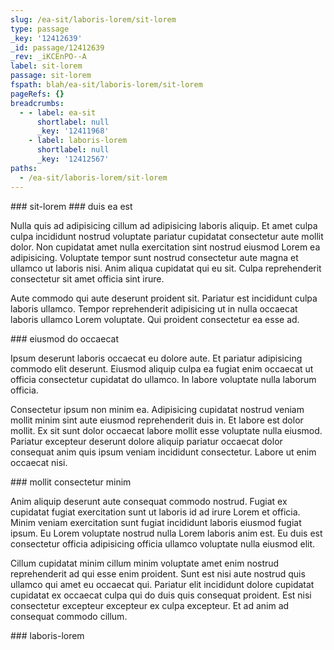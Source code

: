 ```yaml
---
slug: /ea-sit/laboris-lorem/sit-lorem
type: passage
_key: '12412639'
_id: passage/12412639
_rev: _iKCEnPO--A
label: sit-lorem
passage: sit-lorem
fspath: blah/ea-sit/laboris-lorem/sit-lorem
pageRefs: {}
breadcrumbs:
  - - label: ea-sit
      shortlabel: null
      _key: '12411968'
    - label: laboris-lorem
      shortlabel: null
      _key: '12412567'
paths:
  - /ea-sit/laboris-lorem/sit-lorem
---
```


<NuggetArea>
<Passage slug="/ea-sit/laboris-lorem/sit-lorem" type="passage" _key="12412639" _id="passage/12412639" _rev="_iKCEnPO--A" label="sit-lorem" passage="sit-lorem" fspath="blah/ea-sit/laboris-lorem/sit-lorem" paths="/ea-sit/laboris-lorem/sit-lorem">
<NuggetBody>
### sit-lorem

</NuggetBody>
<Breadcrumbs>
<Crumbs>
<Crumb _key="12411968" label="ea-sit" /><Crumb _key="12412567" label="laboris-lorem" />
</Crumbs>
</Breadcrumbs>
</Passage>

<NuggetsInbound>
</NuggetsInbound>
<NuggetsOutbound>
<Nugget direction="outbound" type="nugget" _key="a3744887-cdc2-493a-88d9-bfbc34f6670a" _id="nugget/a3744887-cdc2-493a-88d9-bfbc34f6670a" _rev="_iKCEnPS---" fspath="blah/ea-sit/laboris-lorem/sit-lorem/duis-ea-est.md" label="duis ea est" paths="/ea-sit/laboris-lorem/sit-lorem/duis-ea-est" slug="/ea-sit/laboris-lorem/sit-lorem/duis-ea-est">
<NuggetBody>
### duis ea est

Nulla quis ad adipisicing cillum ad adipisicing laboris aliquip. Et amet culpa culpa incididunt nostrud voluptate pariatur cupidatat consectetur aute mollit dolor. Non cupidatat amet nulla exercitation sint nostrud eiusmod Lorem ea adipisicing. Voluptate tempor sunt nostrud consectetur aute magna et ullamco ut laboris nisi. Anim aliqua cupidatat qui eu sit. Culpa reprehenderit consectetur sit amet officia sint irure.

Aute commodo qui aute deserunt proident sit. Pariatur est incididunt culpa laboris ullamco. Tempor reprehenderit adipisicing ut in nulla occaecat laboris ullamco Lorem voluptate. Qui proident consectetur ea esse ad.

</NuggetBody>
</Nugget>

<Nugget direction="outbound" type="nugget" _key="30680a87-340c-490f-9372-544c2ea6d64e" _id="nugget/30680a87-340c-490f-9372-544c2ea6d64e" _rev="_iKCEnPS--_" fspath="blah/ea-sit/laboris-lorem/sit-lorem/eiusmod-do-occaecat.md" label="eiusmod do occaecat" paths="/ea-sit/laboris-lorem/sit-lorem/eiusmod-do-occaecat" slug="/ea-sit/laboris-lorem/sit-lorem/eiusmod-do-occaecat">
<NuggetBody>
### eiusmod do occaecat

Ipsum deserunt laboris occaecat eu dolore aute. Et pariatur adipisicing commodo elit deserunt. Eiusmod aliquip culpa ea fugiat enim occaecat ut officia consectetur cupidatat do ullamco. In labore voluptate nulla laborum officia.

Consectetur ipsum non minim ea. Adipisicing cupidatat nostrud veniam mollit minim sint aute eiusmod reprehenderit duis in. Et labore est dolor mollit. Ex sit sunt dolor occaecat labore mollit esse voluptate nulla eiusmod. Pariatur excepteur deserunt dolore aliquip pariatur occaecat dolor consequat anim quis ipsum veniam incididunt consectetur. Labore ut enim occaecat nisi.

</NuggetBody>
</Nugget>

<Nugget direction="outbound" type="nugget" _key="c0f14fe0-edba-4e99-bd5f-132faa53ca79" _id="nugget/c0f14fe0-edba-4e99-bd5f-132faa53ca79" _rev="_iKCEnPS--A" fspath="blah/ea-sit/laboris-lorem/sit-lorem/mollit-consectetur-minim.md" label="mollit consectetur minim" paths="/ea-sit/laboris-lorem/sit-lorem/mollit-consectetur-minim" slug="/ea-sit/laboris-lorem/sit-lorem/mollit-consectetur-minim">
<NuggetBody>
### mollit consectetur minim

Anim aliquip deserunt aute consequat commodo nostrud. Fugiat ex cupidatat fugiat exercitation sunt ut laboris id ad irure Lorem et officia. Minim veniam exercitation sunt fugiat incididunt laboris eiusmod fugiat ipsum. Eu Lorem voluptate nostrud nulla Lorem laboris anim est. Eu duis est consectetur officia adipisicing officia ullamco voluptate nulla eiusmod elit.

Cillum cupidatat minim cillum minim voluptate amet enim nostrud reprehenderit ad qui esse enim proident. Sunt est nisi aute nostrud quis ullamco qui amet eu occaecat qui. Pariatur elit incididunt dolore cupidatat cupidatat ex occaecat culpa qui do duis quis consequat proident. Est nisi consectetur excepteur excepteur ex culpa excepteur. Et ad anim ad consequat commodo cillum.

</NuggetBody>
</Nugget>

</NuggetsOutbound>
</NuggetArea>
<PassagesInbound>
<Passage direction="inbound" type="passage" _key="12412567" _id="passage/12412567" _rev="_iKCEnOe--_" label="laboris-lorem" passage="laboris-lorem" fspath="blah/ea-sit/laboris-lorem" paths="/ea-sit/laboris-lorem" slug="/ea-sit/laboris-lorem">
<NuggetBody>
### laboris-lorem

</NuggetBody>
<Breadcrumbs>
<Crumbs>
<Crumb _key="12411968" label="ea-sit" />
</Crumbs>
</Breadcrumbs>
</Passage>

</PassagesInbound>
<PassagesOutbound>
</PassagesOutbound>